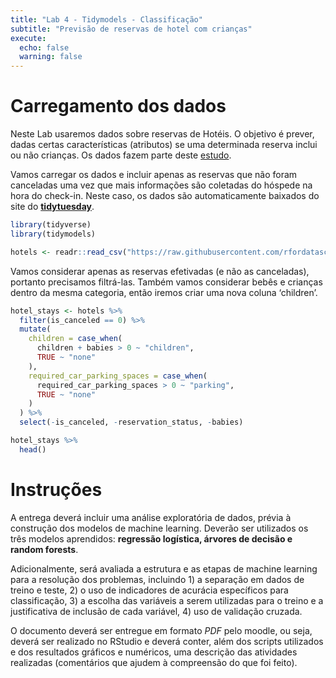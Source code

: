 ```yaml
---
title: "Lab 4 - Tidymodels - Classificação"
subtitle: "Previsão de reservas de hotel com crianças"
execute: 
  echo: false
  warning: false
---
```


# Carregamento dos dados

Neste Lab usaremos dados sobre reservas de Hotéis. O objetivo é prever, dadas certas características (atributos) se uma determinada reserva inclui ou não crianças. Os dados fazem parte deste [estudo](#0).

Vamos carregar os dados e incluir apenas as reservas que não foram canceladas uma vez que mais informações são coletadas do hóspede na hora do check-in. Neste caso, os dados são automaticamente baixados do site do [**tidytuesday**](https://raw.githubusercontent.com/rfordatascience/tidytuesday/master/data/2020/2020-02-11/).

```r
library(tidyverse)
library(tidymodels)

hotels <- readr::read_csv("https://raw.githubusercontent.com/rfordatascience/tidytuesday/master/data/2020/2020-02-11/hotels.csv")

```

Vamos considerar apenas as reservas efetivadas (e não as canceladas), portanto precisamos filtrá-las. Também vamos considerar bebês e crianças dentro da mesma categoria, então iremos criar uma nova coluna 'children'.

```r
hotel_stays <- hotels %>%
  filter(is_canceled == 0) %>%
  mutate(
    children = case_when(
      children + babies > 0 ~ "children",
      TRUE ~ "none"
    ),
    required_car_parking_spaces = case_when(
      required_car_parking_spaces > 0 ~ "parking",
      TRUE ~ "none"
    )
  ) %>%
  select(-is_canceled, -reservation_status, -babies)

hotel_stays %>% 
  head()
```

# Instruções

A entrega deverá incluir uma análise exploratória de dados, prévia à construção dos modelos de machine learning. Deverão ser utilizados os três modelos aprendidos: **regressão logística, árvores de decisão e random forests**.

Adicionalmente, será avaliada a estrutura e as etapas de machine learning para a resolução dos problemas, incluindo 1) a separação em dados de treino e teste, 2) o uso de indicadores de acurácia específicos para classificação, 3) a escolha das variáveis a serem utilizadas para o treino e a justificativa de inclusão de cada variável, 4) uso de validação cruzada.

O documento deverá ser entregue em formato *PDF* pelo moodle, ou seja, deverá ser realizado no RStudio e deverá conter, além dos scripts utilizados e dos resultados gráficos e numéricos, uma descrição das atividades realizadas (comentários que ajudem à compreensão do que foi feito).
